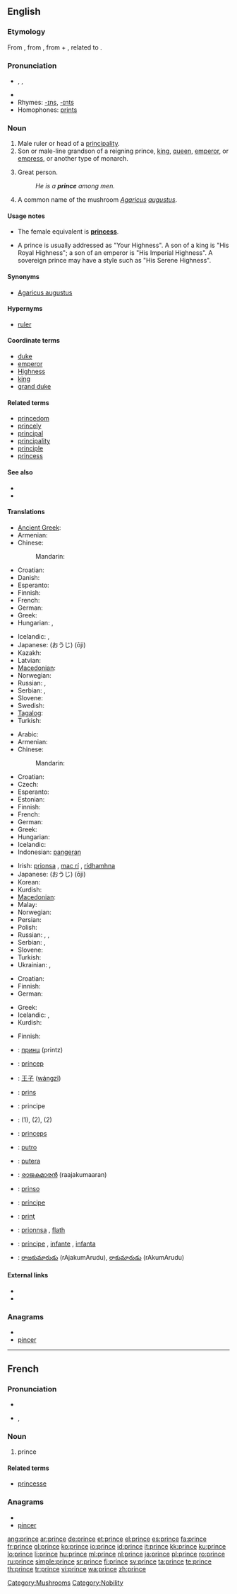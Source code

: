 {{also|Prince}}
==English==

===Etymology===
From {{etyl|fr}} {{term|prince|lang=fr}}, from {{etyl|la}} {{term|princeps||first head|lang=la}}, from {{term|primus||first|lang=la}} + {{term|ceps||head|lang=la}}, related to {{term|capitus||head|lang=la}}.

===Pronunciation===
* {{enPR|prĭns}}, {{IPA|/pɹɪns/}}, {{SAMPA|/prIns/}}
* {{audio|en-us-prince.ogg|Audio (US)}}
* Rhymes: [[-ɪns]], [[-ɪnts]]
* Homophones: [[prints]]

===Noun===
{{en-noun}}

# Male ruler or head of a [[principality]].
# Son or male-line grandson of a reigning prince, [[king]], [[queen]], [[emperor]], or [[empress]], or another type of monarch.
# {{i|metaphorical}} Great person.
#: ''He is a '''prince''' among men.''
# A common name of the mushroom ''[[Agaricus]] [[augustus]]''.

====Usage notes====
* The female equivalent is '''[[princess]]'''.

* A prince is usually addressed as "Your Highness".  A son of a king is "His Royal Highness"; a son of an emperor is "His Imperial Highness".  A sovereign prince may have a style such as "His Serene Highness".

====Synonyms====
* {{sense|mushroom}} [[w:Agaricus augustus|Agaricus augustus]]

====Hypernyms====
* [[ruler]]

====Coordinate terms====
* [[duke]]
* [[emperor]]
* [[Highness]]
* [[king]]
* [[grand duke]]

====Related terms====
* [[princedom]]
* [[princely]]
* [[principal]]
* [[principality]]
* [[principle]]
* [[princess]]

====See also====
* {{specieslite|Agaricus augustus}}
* {{commonslite|Agaricus augustus}}

====Translations====
{{trans-top|male ruler or head of a principality}}
* [[Ancient Greek]]: {{tø|grc|Πρίγκηψ|m|tr=príŋkɛɛps}}
* Armenian: {{t-|hy|իշխան|tr=išxan}}
* Chinese:
*: Mandarin: {{t-|cmn|王子|tr=wángzǐ|sc=Hani}}
* Croatian: {{t-|hr|princ|m}}
* Danish: {{t+|da|prins}}
* Esperanto: {{t-|eo|princo|xs=Esperanto}}
* Finnish: {{t+|fi|ruhtinas}}
* French: {{t+|fr|prince|m}}
* German: {{t+|de|Fürst|m}}
* Greek: {{t+|el|πρίγκιπας|m|tr=prígipas}}
* Hungarian: {{t+|hu|fejedelem}}, {{t|hu|uralkodó}}
{{trans-mid}}
* Icelandic: {{t+|is|prins|m}}, {{t-|is|fursti|m}}
* Japanese: {{t-|ja|王子}} (おうじ) (ōji)
* Kazakh: {{t-|kk|ханзада|tr=xanzada|sc=Cyrl|xs=Kazakh}}
* Latvian: {{t|lv|princis|xs=Latvian}}
* [[Macedonian]]: {{t-|mk|кнез|m|tr=knez}}
* Norwegian: {{t-|no|prins|m}}
* Russian: {{t+|ru|князь|m|tr=knjaz'}}, {{t+|ru|принц|m|tr=princ}}
* Serbian: {{t-|sr|краљевић|m|tr=kraljević|sc=Cyrl}}, {{t-|sr|царевић|m|tr=carević|sc=Cyrl}}
* Slovene: {{t+|sl|knez|m}}
* Swedish: {{t+|sv|prins}}
* [[Tagalog]]: {{t|tl|prinsipe|xs=Tagalog}}
* Turkish: {{t+|tr|prens}}
{{trans-bottom}}

{{trans-top|son or male-line grandson of a reigning monarch}}
* Arabic: {{t|ar|أمير|m|tr='amiir}}
* Armenian: {{t-|hy|արքայազն|tr=ark'ayazn}}
* Chinese:
*: Mandarin: {{t-|cmn|王子|tr=wángzǐ|sc=Hani}}
* Croatian: {{t-|hr|princ|m}}
* Czech: {{t-|cs|princ|m}}
* Esperanto: {{t-|eo|reĝido|xs=Esperanto}}
* Estonian: {{t-|et|prints}}
* Finnish: {{t+|fi|prinssi}}
* French: {{t+|fr|prince|m}}
* German: {{t+|de|Prinz|m}}
* Greek: {{t|el| πρίγκιπας |m|tr=príngipas}}
* Hungarian: {{t+|hu|herceg}}
* Icelandic: {{t+|is|prins|m}}
* Indonesian: [[pangeran]]
{{trans-mid}}
* Irish: [[prionsa]] {{m}}, [[mac rí]] {{m}}, [[rídhamhna]] {{m}}
* Japanese: {{t-|ja|王子}} (おうじ) (ōji)
* Korean: {{t|ko|왕자|tr=wangja|sc=Hang}}
* Kurdish: {{t+|ku|میر|sc=ku-Arab}}
* [[Macedonian]]: {{t-|mk|принц|m|tr=princ}}
* Malay: {{t-|ms|putra|xs=Malay}}
* Norwegian: {{t-|no|prins|m}}
* Persian: {{t+|fa|شاهزاده|tr=šâhzâde|xs=Persian}}
* Polish: {{t+|pl|książę|m}}
* Russian: {{t+|ru|принц|m|tr=princ}}, {{t+|ru|царевич|m|tr=carévič}} {{qualifier|tsar's son}} , {{t+|ru|королевич|m|tr=korolévič}} {{qualifier|king's son}}
* Serbian: {{t-|sr|краљевић|m|tr=kraljević|sc=Cyrl}}, {{t-|sr|царевић|m|tr=carević|sc=Cyrl}}
* Slovene: {{t+|sl|princ|m}}
* Turkish: {{t+|tr|prens}}
* Ukrainian: {{t-|uk|принц|m|tr=prync|xs=Ukrainian}}, {{t+|uk|королевич|tr=korolévič|xs=Ukrainian}}
{{trans-bottom}}

{{trans-top|''(metaphorical)'' great person}}
* Croatian: {{t-|hr|princ|m}}
* Finnish: {{t+|fi|kunkku}} {{qualifier|figuratively}}
* German: {{t+|de|König|m}}
{{trans-mid}}
* Greek: {{t+|el|άρχοντας|m}}
* Icelandic: {{t+|is|prins|m}}, {{t-|is|mikilmenni|n}}
* Kurdish: {{ku-Arab|[[میری میران]]}}
{{trans-bottom}}

{{trans-top|''Agaricus augustus''}}
* Finnish: {{t-|fi|upeaherkkusieni}}
{{trans-mid}}
{{trans-bottom}}

{{checktrans-top}}
* {{ttbc|Bulgarian}}: [[принц#Bulgarian|принц]] (printz) {{m}}
* {{ttbc|Catalan}}: [[príncep]] {{m}}
* {{ttbc|Chinese}}: [[王子]] ([[wángzǐ]])
* {{ttbc|Dutch}}: [[prins]] {{m}}
* {{ttbc|Italian}}: principe {{m}}
* {{ttbc|Kurdish}}: {{t|ku|mîr}} {{m}} (1), {{t|ku|pismîr}} {{m}} (2), {{t+|ku|prens}} {{m}} (2)
* {{ttbc|Latin}}: [[princeps]] {{m}}
* {{ttbc|Javanese}}: [[putro]]
{{trans-mid}}
* {{ttbc|Malay}}: [[putera]]
* {{ttbc|Malayalam}}: [[രാജകുമാരന്‍]] (raajakumaaran) {{m}}
* {{ttbc|Novial}}: [[prinso]]
* {{ttbc|Portuguese}}: [[príncipe]] {{m}}
* {{ttbc|Romanian}}: [[prinţ]] {{m}}
* {{ttbc|Scottish Gaelic}}: [[prionnsa]] {{m}}, [[flath]] {{m}}
* {{ttbc|Spanish}}: [[príncipe]] {{m}}, [[infante]] {{m}}, [[infanta]] {{f}}
* {{ttbc|Telugu}}: [[రాజకుమారుడు]] (rAjakumArudu), [[రాకుమారుడు]] (rAkumArudu)
{{trans-bottom}}

====External links====
* {{R:Webster 1913}}
* {{R:Century 1911}}

===Anagrams===
* {{alphagram|ceinpr}}
* [[pincer#English|pincer]]

[[Category:Mushrooms]]
[[Category:Nobility]]

----

==French==

===Pronunciation===
* {{audio|Fr-prince.ogg|audio}}
* {{IPA|/prɛ̃s/|lang=fr}}, {{SAMPA|/prE~s/}}

===Noun===
{{fr-noun|m}}

# prince

====Related terms====
* [[princesse]]

===Anagrams===
* {{alphagram|ceinpr}}
* [[pincer#French|pincer]]

[[ang:prince]]
[[ar:prince]]
[[de:prince]]
[[et:prince]]
[[el:prince]]
[[es:prince]]
[[fa:prince]]
[[fr:prince]]
[[gl:prince]]
[[ko:prince]]
[[io:prince]]
[[id:prince]]
[[it:prince]]
[[kk:prince]]
[[ku:prince]]
[[lo:prince]]
[[li:prince]]
[[hu:prince]]
[[ml:prince]]
[[nl:prince]]
[[ja:prince]]
[[pl:prince]]
[[ro:prince]]
[[ru:prince]]
[[simple:prince]]
[[sr:prince]]
[[fi:prince]]
[[sv:prince]]
[[ta:prince]]
[[te:prince]]
[[th:prince]]
[[tr:prince]]
[[vi:prince]]
[[wa:prince]]
[[zh:prince]]